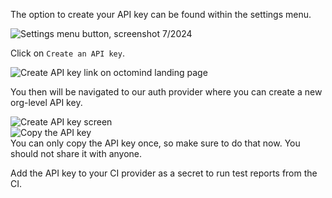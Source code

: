 The option to create your API key can be found within the settings menu.

<Frame caption="Settings menu button, 7/2024">
  <img
    src="/images/settings.png"
    alt="Settings menu button, screenshot 7/2024"
  />
</Frame>

Click on `Create an API key`.

<Frame caption="Create an API key button">
  <img
    src="/images/create-api-key.png"
    alt="Create API key link on octomind landing page"
  />
</Frame>

You then will be navigated to our auth provider where you can create a new org-level API key.

<Frame caption="Create an API key">
  <img
    src="/images/create-api-key-propelauth.png"
    alt="Create API key screen"
  />
</Frame>

<div class="mt-8" />

<Frame caption="Copy the API key">
  <img src="/images/create-api-key-copy.png" alt="Copy the API key" />
</Frame>

<div class="mt-8" />

<Warning>
  You can only copy the API key once, so make sure to do that now. You should
  not share it with anyone.
</Warning>

Add the API key to your CI provider as a secret to run test reports from the CI.
